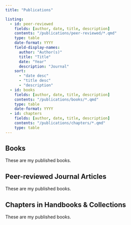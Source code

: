 ```yaml
---
title: "Publications"

listing:
  - id: peer-reviewed
    fields: [author, date, title, description]
    contents: "/publications/peer-reviewed/*.qmd"
    type: table
    date-format: YYYY
    field-display-names:
      author: "Author(s)"
      title: "Title"
      date: "Year"
      description: "Journal"
    sort:
      - "date desc"
      - "title desc"
      - "description"
  - id: books
    fields: [author, date, title, description]
    contents: "/publications/books/*.qmd"
    type: table
    date-format: YYYY
  - id: chapters
    fields: [author, date, title, description]
    contents: "/publications/chapters/*.qmd"
    type: table
---
```


## Books

These are my published books.

::: {#books}
:::

## Peer-reviewed Journal Articles

These are my published books.

::: {#peer-reviewed}
:::

## Chapters in Handbooks & Collections

These are my published books.

::: {#chapters}
:::
